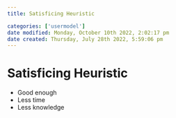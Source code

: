 ```yaml
---
title: Satisficing Heuristic

categories: ['usermodel']
date modified: Monday, October 10th 2022, 2:02:17 pm
date created: Thursday, July 28th 2022, 5:59:06 pm
---
```


# Satisficing Heuristic
- Good enough
- Less time
- Less knowledge



